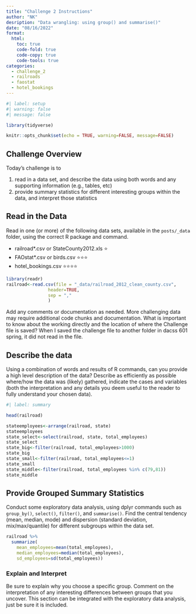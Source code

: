 ```yaml
---
title: "Challenge 2 Instructions"
author: "NK"
desription: "Data wrangling: using group() and summarise()"
date: "08/16/2022"
format:
  html:
    toc: true
    code-fold: true
    code-copy: true
    code-tools: true
categories:
  - challenge_2
  - railroads
  - faostat
  - hotel_bookings
---
```


```r
#| label: setup
#| warning: false
#| message: false

library(tidyverse)

knitr::opts_chunk$set(echo = TRUE, warning=FALSE, message=FALSE)
```

## Challenge Overview

Today's challenge is to

1)  read in a data set, and describe the data using both words and any supporting information (e.g., tables, etc)
2)  provide summary statistics for different interesting groups within the data, and interpret those statistics

## Read in the Data

Read in one (or more) of the following data sets, available in the `posts/_data` folder, using the correct R package and command.

-   railroad\*.csv or StateCounty2012.xls ⭐
-   FAOstat\*.csv or birds.csv ⭐⭐⭐
-   hotel_bookings.csv ⭐⭐⭐⭐

```r
library(readr)
railroad<-read.csv(file = "_data/railroad_2012_clean_county.csv",
                header=TRUE,
                sep = ","
                )

```

Add any comments or documentation as needed. More challenging data may require additional code chunks and documentation. What is important to know about the working directly and the location of where the Challenge file is saved? When I saved the challenge file to another folder in dacss 601 spring, it did not read in the file.

## Describe the data

Using a combination of words and results of R commands, can you provide a high level description of the data? Describe as efficiently as possible where/how the data was (likely) gathered, indicate the cases and variables (both the interpretation and any details you deem useful to the reader to fully understand your chosen data).

```r
#| label: summary

```

```r
head(railroad)
```

```r
stateemployees<-arrange(railroad, state)
stateemployees
state_select<-select(railroad, state, total_employees)
state_select
state_big<-filter(railroad, total_employees>1000)
state_big
state_small<-filter(railroad, total_employees<=1)
state_small
state_middle<-filter(railroad, total_employees %in% c(79,81))
state_middle
```

## Provide Grouped Summary Statistics

Conduct some exploratory data analysis, using dplyr commands such as `group_by()`, `select()`, `filter()`, and `summarise()`. Find the central tendency (mean, median, mode) and dispersion (standard deviation, mix/max/quantile) for different subgroups within the data set.

```r
railroad %>%
  summarize(
    mean_employees=mean(total_employees),
    median_employees=median(total_employees),
    sd_employees=sd(total_employees))

```

### Explain and Interpret

Be sure to explain why you choose a specific group. Comment on the interpretation of any interesting differences between groups that you uncover. This section can be integrated with the exploratory data analysis, just be sure it is included.

